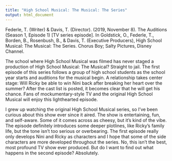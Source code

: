 ```yaml
---
title: "High School Musical: The Musical: The Series"
output: html_document
---
```

Federle, T. (Writer) & Davis, T. (Director). (2019, November 8). The Auditions (Season 1, Episode 1) [TV series episode]. In Goldstick, O., Federle, T., Borden, B., Rosenbush, B., & Davis, T. (Executive Producers), High School Musical: The Musical: The Series. Chorus Boy; Salty Pictures, Disney Channel. 

The school where High School Musical was filmed has never staged a production of High School Musical: The Musical? Straight to jail. The first episode of this series follows a group of high school students as the school year starts and auditions for the musical begin. A relationship takes center stage: Will Ricky be able to win Nini back after breaking her heart over the summer? After the cast list is posted, it becomes clear that he will get his chance. Fans of mockumentary-style TV and the original High School Musical will enjoy this lighthearted episode. 

I grew up watching the original High School Musical series, so I’ve been curious about this show ever since it aired. The show is entertaining, fun, and self-aware. Some of it comes across as cheesy, but it’s kind of the vibe. The episode definitely introduces some deeper plotlines, like Ricky’s family life, but the tone isn’t too serious or overbearing. The first episode really only develops Nini and Ricky as characters and I hope that some of the side characters are more developed throughout the series. No, this isn’t the best, most profound TV show ever produced. But do I want to find out what happens in the second episode? Absolutely.
